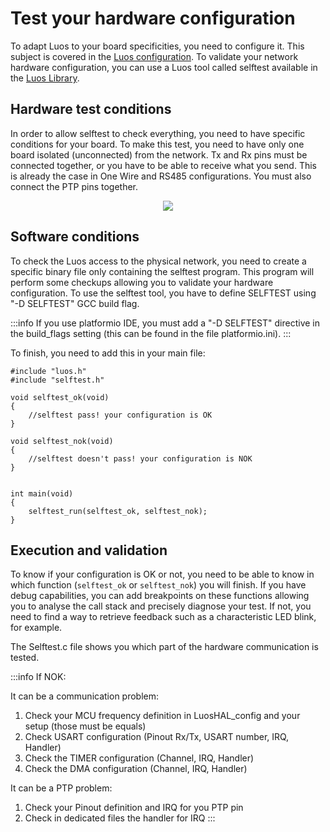 # Test your hardware configuration

To adapt Luos to your board specificities, you need to configure it. This subject is covered in the [Luos configuration](./mcu).
To validate your network hardware configuration, you can use a Luos tool called selftest available in the <a href="https://github.com/Luos-io/Luos" target="_blank">Luos Library<IconExternalLink width="10"></IconExternalLink></a>.

## Hardware test conditions

In order to allow selftest to check everything, you need to have specific conditions for your board.
To make this test, you need to have only one board isolated (unconnected) from the network.
Tx and Rx pins must be connected together, or you have to be able to receive what you send. This is already the case in One Wire and RS485 configurations.
You must also connect the PTP pins together.

<div align="center">
  <Image
    src="/img/selftest_connection.svg"
    darkSrc="/img/selftest_connection-dark.svg"
  />
</div>

## Software conditions

To check the Luos access to the physical network, you need to create a specific binary file only containing the selftest program. This program will perform some checkups allowing you to validate your hardware configuration.
To use the selftest tool, you have to define SELFTEST using "-D SELFTEST" GCC build flag.

:::info
If you use platformio IDE, you must add a "-D SELFTEST" directive in the build_flags setting (this can be found in the file platformio.ini).
:::

To finish, you need to add this in your main file:

```AsciiDoc
#include "luos.h"
#include "selftest.h"

void selftest_ok(void)
{
    //selftest pass! your configuration is OK
}

void selftest_nok(void)
{
    //selftest doesn't pass! your configuration is NOK
}


int main(void)
{
    selftest_run(selftest_ok, selftest_nok);
}
```

## Execution and validation

To know if your configuration is OK or not, you need to be able to know in which function (`selftest_ok` or `selftest_nok`) you will finish.
If you have debug capabilities, you can add breakpoints on these functions allowing you to analyse the call stack and precisely diagnose your test.
If not, you need to find a way to retrieve feedback such as a characteristic LED blink, for example.

The Selftest.c file shows you which part of the hardware communication is tested.

:::info
If NOK:

It can be a communication problem:

1. Check your MCU frequency definition in LuosHAL_config and your setup (those must be equals)
2. Check USART configuration (Pinout Rx/Tx, USART number, IRQ, Handler)
3. Check the TIMER configuration (Channel, IRQ, Handler)
4. Check the DMA configuration (Channel, IRQ, Handler)

It can be a PTP problem:

1. Check your Pinout definition and IRQ for you PTP pin
2. Check in dedicated files the handler for IRQ
   :::
